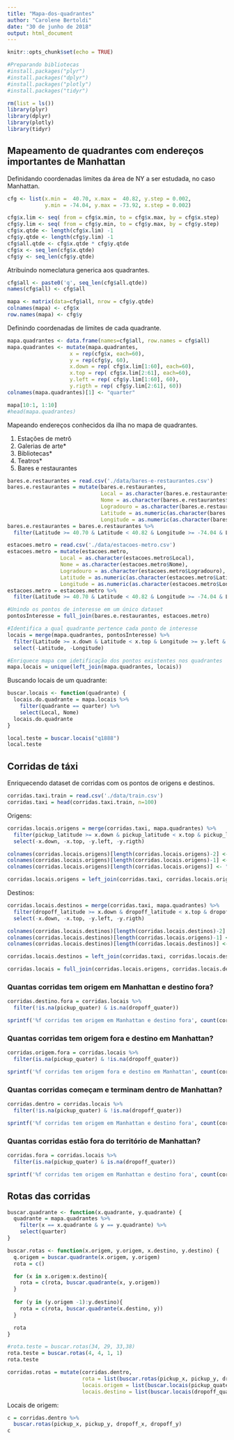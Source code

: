 ```yaml
---
title: "Mapa-dos-quadrantes"
author: "Carolene Bertoldi"
date: "30 de junho de 2018"
output: html_document
---
```


```r
knitr::opts_chunk$set(echo = TRUE)

#Preparando bibliotecas
#install.packages("plyr")
#install.packages("dplyr")
#install.packages("plotly")
#install.packages("tidyr")

rm(list = ls())
library(plyr)
library(dplyr)
library(plotly)
library(tidyr)
```

## Mapeamento de quadrantes com endereços importantes de Manhattan

Definidando coordenadas limites da área de NY a ser estudada, no caso Manhattan.

```r
cfg <- list(x.min =  40.70, x.max =  40.82, y.step = 0.002,
            y.min = -74.04, y.max = -73.92, x.step = 0.002)

cfg$x.lim <- seq( from = cfg$x.min, to = cfg$x.max, by = cfg$x.step)
cfg$y.lim <- seq( from = cfg$y.min, to = cfg$y.max, by = cfg$y.step)
cfg$x.qtde <- length(cfg$x.lim) -1
cfg$y.qtde <- length(cfg$y.lim) -1
cfg$all.qtde <- cfg$x.qtde * cfg$y.qtde
cfg$x <- seq_len(cfg$x.qtde)
cfg$y <- seq_len(cfg$y.qtde)
```

Atribuindo nomeclatura generica aos quadrantes.

```r
cfg$all <- paste0('q', seq_len(cfg$all.qtde))
names(cfg$all) <- cfg$all

mapa <- matrix(data=cfg$all, nrow = cfg$y.qtde)
colnames(mapa) <- cfg$x
row.names(mapa) <- cfg$y
```

Definindo coordenadas de limites de cada quadrante.

```r
mapa.quadrantes <- data.frame(names=cfg$all, row.names = cfg$all)
mapa.quadrantes <- mutate(mapa.quadrantes,
                    x = rep(cfg$x, each=60),
                    y = rep(cfg$y, 60),
                    x.down = rep( cfg$x.lim[1:60], each=60),
                    x.top = rep( cfg$x.lim[2:61], each=60),
                    y.left = rep( cfg$y.lim[1:60], 60),
                    y.rigth = rep( cfg$y.lim[2:61], 60))
colnames(mapa.quadrantes)[1] <- "quarter"

mapa[10:1, 1:10]
#head(mapa.quadrantes)
```

Mapeando endereços conhecidos da ilha no mapa de quadrantes.

  1. Estações de metrô
  2. Galerias de arte*
  3. Bibliotecas*
  4. Teatros*
  5. Bares e restaurantes

```r
bares.e.restaurantes = read.csv('./data/bares-e-restaurantes.csv')
bares.e.restaurantes = mutate(bares.e.restaurantes,
                              Local = as.character(bares.e.restaurantes$Local),
                              Nome = as.character(bares.e.restaurantes$Nome),
                              Logradouro = as.character(bares.e.restaurantes$Logradouro),
                              Latitude = as.numeric(as.character(bares.e.restaurantes$Latitude)),
                              Longitude = as.numeric(as.character(bares.e.restaurantes$Longitude))) 
bares.e.restaurantes = bares.e.restaurantes %>%
  filter(Latitude >= 40.70 & Latitude < 40.82 & Longitude >= -74.04 & Longitude < -73.92)

estacoes.metro = read.csv('./data/estacoes-metro.csv')
estacoes.metro = mutate(estacoes.metro,
                 Local = as.character(estacoes.metro$Local),
                 Nome = as.character(estacoes.metro$Nome),
                 Logradouro = as.character(estacoes.metro$Logradouro),
                 Latitude = as.numeric(as.character(estacoes.metro$Latitude)),
                 Longitude = as.numeric(as.character(estacoes.metro$Longitude)))
estacoes.metro = estacoes.metro %>%
  filter(Latitude >= 40.70 & Latitude < 40.82 & Longitude >= -74.04 & Longitude < -73.92)

#Unindo os pontos de interesse em um único dataset
pontosInteresse = full_join(bares.e.restaurantes, estacoes.metro)

#Identifica a qual quadrante pertence cada ponto de interesse
locais = merge(mapa.quadrantes, pontosInteresse) %>% 
  filter(Latitude >= x.down & Latitude < x.top & Longitude >= y.left & Longitude < y.rigth) %>% 
  select(-Latitude, -Longitude)

#Enriquece mapa com idetificação dos pontos existentes nos quadrantes
mapa.locais = unique(left_join(mapa.quadrantes, locais))
```

Buscando locais de um quadrante:
```r
buscar.locais <- function(quadrante) {
  locais.do.quadrante = mapa.locais %>% 
    filter(quadrante == quarter) %>% 
    select(Local, Nome)
  locais.do.quadrante 
}

local.teste = buscar.locais("q1888") 
local.teste 
```


## Corridas de táxi

Enriquecendo dataset de corridas com os pontos de origens e destinos.

```r
corridas.taxi.train = read.csv('./data/train.csv')
corridas.taxi = head(corridas.taxi.train, n=100)
```

Origens:
```r
corridas.locais.origens = merge(corridas.taxi, mapa.quadrantes) %>% 
  filter(pickup_latitude >= x.down & pickup_latitude < x.top & pickup_longitude >= y.left & pickup_longitude < y.rigth) %>%
  select(-x.down, -x.top, -y.left, -y.rigth)

colnames(corridas.locais.origens)[length(corridas.locais.origens)-2] <- "pickup_quater"
colnames(corridas.locais.origens)[length(corridas.locais.origens)-1] <- "pickup_x"
colnames(corridas.locais.origens)[length(corridas.locais.origens)] <- "pickup_y"

corridas.locais.origens = left_join(corridas.taxi, corridas.locais.origens)
```

Destinos:
```r
corridas.locais.destinos = merge(corridas.taxi, mapa.quadrantes) %>% 
  filter(dropoff_latitude >= x.down & dropoff_latitude < x.top & dropoff_longitude >= y.left & dropoff_longitude < y.rigth) %>%
  select(-x.down, -x.top, -y.left, -y.rigth)

colnames(corridas.locais.destinos)[length(corridas.locais.destinos)-2] <- "dropoff_quater"
colnames(corridas.locais.destinos)[length(corridas.locais.origens)-1] <- "dropoff_x"
colnames(corridas.locais.destinos)[length(corridas.locais.destinos)] <- "dropoff_y"

corridas.locais.destinos = left_join(corridas.taxi, corridas.locais.destinos)
```

```r
corridas.locais = full_join(corridas.locais.origens, corridas.locais.destinos)
```

### Quantas corridas tem origem em Manhattan e destino fora?

```r
corridas.destino.fora = corridas.locais %>%
  filter(!is.na(pickup_quater) & is.na(dropoff_quater))

sprintf('%f corridas tem origem em Manhattan e destino fora', count(corridas.destino.fora) )
```
### Quantas corridas tem origem fora e destino em Manhattan?

```r
corridas.origem.fora = corridas.locais %>%
  filter(is.na(pickup_quater) & !is.na(dropoff_quater))

sprintf('%f corridas tem origem fora e destino em Manhattan', count(corridas.origem.fora) )
```
### Quantas corridas começam e terminam dentro de Manhattan?

```r
corridas.dentro = corridas.locais %>%
  filter(!is.na(pickup_quater) & !is.na(dropoff_quater))

sprintf('%f corridas tem origem em Manhattan e destino fora', count(corridas.dentro) )
```
### Quantas corridas estão fora do território de Manhattan?

```r
corridas.fora = corridas.locais %>%
  filter(is.na(pickup_quater) & is.na(dropoff_quater))

sprintf('%f corridas tem origem em Manhattan e destino fora', count(corridas.fora) )
```

## Rotas das corridas

```r
buscar.quadrante <- function(x.quadrante, y.quadrante) {
  quadrante = mapa.quadrantes %>%
    filter(x == x.quadrante & y == y.quadrante) %>%
    select(quarter)
}

buscar.rotas <- function(x.origem, y.origem, x.destino, y.destino) {
  q.origem = buscar.quadrante(x.origem, y.origem)
  rota = c()

  for (x in x.origem:x.destino){
    rota = c(rota, buscar.quadrante(x, y.origem))
  }
  
  for (y in (y.origem -1):y.destino){
    rota = c(rota, buscar.quadrante(x.destino, y))
  }

  rota
}

#rota.teste = buscar.rotas(34, 29, 33,38)
rota.teste = buscar.rotas(4, 4, 1, 1)
rota.teste
```

```r
corridas.rotas = mutate(corridas.dentro,
                        rota = list(buscar.rotas(pickup_x, pickup_y, dropoff_x, dropoff_y)),
                        locais.origem = list(buscar.locais(pickup_quater)),
                        locais.destino = list(buscar.locais(dropoff_quater)))

```
Locais de origem:

```r

c = corridas.dentro %>%
  buscar.rotas(pickup_x, pickup_y, dropoff_x, dropoff_y)
c

```






